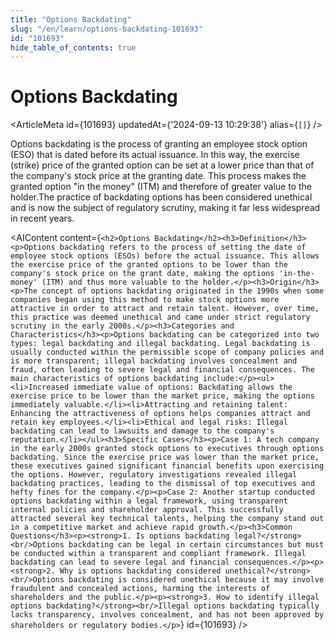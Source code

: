 ```yaml
---
title: "Options Backdating"
slug: "/en/learn/options-backdating-101693"
id: "101693"
hide_table_of_contents: true
---
```



# Options Backdating

<ArticleMeta id={101693} updatedAt={'2024-09-13 10:29:38'} alias={`[]`} />
<div className='border-solid border-b border-t-0 my-4 border-[var(--ifm-color-gray-300)]' />

Options backdating is the process of granting an employee stock option (ESO) that is dated before its actual issuance. In this way, the exercise (strike) price of the granted option can be set at a lower price than that of the company's stock price at the granting date. This process makes the granted option "in the money" (ITM) and therefore of greater value to the holder.The practice of backdating options has been considered unethical and is now the subject of regulatory scrutiny, making it far less widespread in recent years.

<AIContent content={`<h2>Options Backdating</h2><h3>Definition</h3><p>Options backdating refers to the process of setting the date of employee stock options (ESOs) before the actual issuance. This allows the exercise price of the granted options to be lower than the company's stock price on the grant date, making the options 'in-the-money' (ITM) and thus more valuable to the holder.</p><h3>Origin</h3><p>The concept of options backdating originated in the 1990s when some companies began using this method to make stock options more attractive in order to attract and retain talent. However, over time, this practice was deemed unethical and came under strict regulatory scrutiny in the early 2000s.</p><h3>Categories and Characteristics</h3><p>Options backdating can be categorized into two types: legal backdating and illegal backdating. Legal backdating is usually conducted within the permissible scope of company policies and is more transparent; illegal backdating involves concealment and fraud, often leading to severe legal and financial consequences. The main characteristics of options backdating include:</p><ul><li>Increased immediate value of options: Backdating allows the exercise price to be lower than the market price, making the options immediately valuable.</li><li>Attracting and retaining talent: Enhancing the attractiveness of options helps companies attract and retain key employees.</li><li>Ethical and legal risks: Illegal backdating can lead to lawsuits and damage to the company's reputation.</li></ul><h3>Specific Cases</h3><p>Case 1: A tech company in the early 2000s granted stock options to executives through options backdating. Since the exercise price was lower than the market price, these executives gained significant financial benefits upon exercising the options. However, regulatory investigations revealed illegal backdating practices, leading to the dismissal of top executives and hefty fines for the company.</p><p>Case 2: Another startup conducted options backdating within a legal framework, using transparent internal policies and shareholder approval. This successfully attracted several key technical talents, helping the company stand out in a competitive market and achieve rapid growth.</p><h3>Common Questions</h3><p><strong>1. Is options backdating legal?</strong><br/>Options backdating can be legal in certain circumstances but must be conducted within a transparent and compliant framework. Illegal backdating can lead to severe legal and financial consequences.</p><p><strong>2. Why is options backdating considered unethical?</strong><br/>Options backdating is considered unethical because it may involve fraudulent and concealed actions, harming the interests of shareholders and the public.</p><p><strong>3. How to identify illegal options backdating?</strong><br/>Illegal options backdating typically lacks transparency, involves concealment, and has not been approved by shareholders or regulatory bodies.</p>`} id={101693} />
